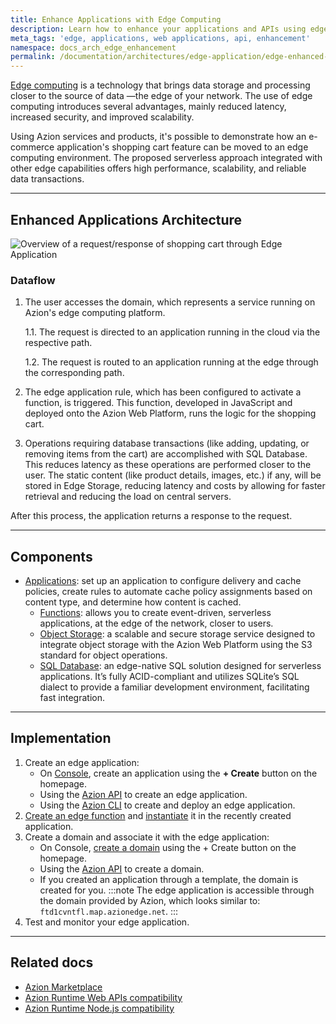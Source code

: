 ```yaml
---
title: Enhance Applications with Edge Computing
description: Learn how to enhance your applications and APIs using edge computing.
meta_tags: 'edge, applications, web applications, api, enhancement'
namespace: docs_arch_edge_enhancement
permalink: /documentation/architectures/edge-application/edge-enhanced-applications/
---
```


[Edge computing](https://www.azion.com/en/solutions/edge-enhanced-applications/) is a technology that brings data storage and processing closer to the source of data —the edge of your network. The use of edge computing introduces several advantages, mainly reduced latency, increased security, and improved scalability. 

Using Azion services and products, it's possible to demonstrate how an e-commerce application's shopping cart feature can be moved to an edge computing environment. The proposed serverless approach integrated with other edge capabilities offers high performance, scalability, and reliable data transactions.

---

## Enhanced Applications Architecture

![Overview of a request/response of shopping cart through Edge Application](/assets/docs/images/uploads/edge-enhanced.png)

### Dataflow

1. The user accesses the domain, which represents a service running on Azion's edge computing platform. 

    1.1. The request is directed to an application running in the cloud via the respective path.

    1.2. The request is routed to an application running at the edge through the corresponding path.

2. The edge application rule, which has been configured to activate a function, is triggered. This function, developed in JavaScript and deployed onto the Azion Web Platform, runs the logic for the shopping cart.
3. Operations requiring database transactions (like adding, updating, or removing items from the cart) are accomplished with SQL Database. This reduces latency as these operations are performed closer to the user.
The static content (like product details, images, etc.) if any, will be stored in Edge Storage, reducing latency and costs by allowing for faster retrieval and reducing the load on central servers.

After this process, the application returns a response to the request.

---

## Components
- [Applications](/en/documentation/products/build/edge-application/): set up an application to configure delivery and cache policies, create rules to automate cache policy assignments based on content type, and determine how content is cached.
    - [Functions](/en/documentation/products/build/edge-application/edge-functions/): allows you to create event-driven, serverless applications, at the edge of the network, closer to users.
    - [Object Storage](/en/documentation/products/store/edge-storage/): a scalable and secure storage service designed to integrate object storage with the Azion Web Platform using the S3 standard for object operations.
    - [SQL Database](/en/documentation/products/store/edge-sql/): an edge-native SQL solution designed for serverless applications. It’s fully ACID-compliant and utilizes SQLite’s SQL dialect to provide a familiar development environment, facilitating fast integration.

---

## Implementation

1. Create an edge application:
    - On [Console](https://console.azion.com), create an application using the **+ Create** button on the homepage.
    - Using the [Azion API](https://api.azion.com/#d43c5509-fb99-4b20-a7bd-64f0924af352) to create an edge application.
    - Using the [Azion CLI](/en/documentation/devtools/cli/create/#edge-applications) to create and deploy an edge application.
2. [Create an edge function](/en/documentation/products/build/edge-application/edge-functions/#implementation) and [instantiate](/en/documentation/products/guides/build/instantiate-edge-functions/) it in the recently created application.
3. Create a domain and associate it with the edge application: 
    - On Console, [create a domain](/en/documentation/products/guides/configure-a-domain/) using the + Create button on the homepage.
    - Using the [Azion API](https://api.azion.com/#d43c5509-fb99-4b20-a7bd-64f0924af352) to create a domain.
    - If you created an application through a template, the domain is created for you.
:::note 
The edge application is accessible through the domain provided by Azion, which looks similar to: `ftd1cvntfl.map.azionedge.net`. 
:::
4. Test and monitor your edge application.

---

## Related docs

- [Azion Marketplace](/en/documentation/products/marketplace/)
- [Azion Runtime Web APIs compatibility](/en/documentation/products/devtools/azion-edge-runtime/frameworks-compatibility/)
- [Azion Runtime Node.js compatibility](/en/documentation/products/azion-edge-runtime/compatibility/node/)

